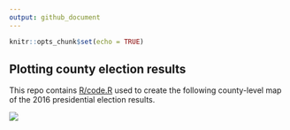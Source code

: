 ```yaml
---
output: github_document
---
```


```r
knitr::opts_chunk$set(echo = TRUE)
```

## Plotting county election results

This repo contains [R/code.R](R/code.R) used to create the following 
county-level map of the 2016 presidential election results.

![](img/county-map-gradient.png)
